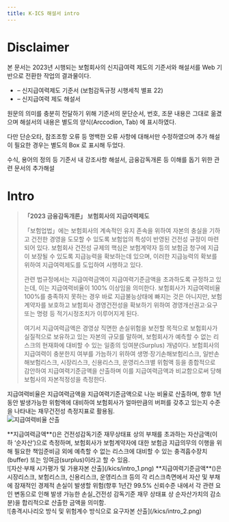 ```yaml
---
title: K-ICS 해설서 intro
---
```


# Disclaimer

본 문서는 2023년 시행되는 보험회사의 신지급여력 제도의 기준서와 해설서를 Web 기반으로 전환한 작업의 결과물이다.
- – 신지급여력제도 기준서 (보험감독규정 시행세칙 별표 22)
- – 신지급여력 제도 해설서


원문의 의미를 충분히 전달하기 위해 기준서의 문단순서, 번호, 조문 내용은 그대로 옮겼으며
해설서의 내용은 별도의 양식(Arccodion, Tab) 에 표시하였다.

다만 단순오타, 참조조항 오류 등 명백한 오류 사항에 대해서만 수정하였으며 추가 해설이 필요한 경우는 별도의 Box 로 표시해 두었다.

<GCallout severity="success" title ="기준서">
수식, 용어의 정의 등 기준서 내 강조사항
</GCallout>

<GCallout severity="info" title ="관련내용">
해설서, 금융감독개론 등 이해를 돕기 위한 관련 문서의 추가해설
</GCallout>

# Intro

> **「2023 금융감독개론」 보험회사의 지급여력제도**
> 
> 「보험업법」에는 보험회사의 계속적인 유지 존속을 위하여 자본의 충실을 기하고 건전한 경영을 도모할 수 있도록 보험업의 특성이 반영된 건전성 규정이 마련되어 있다. 보험회사 건전성 규제의 핵심은 보험계약자 등의 보험금 청구에 지급이 보장될 수 있도록 지급능력을 확보하는데 있으며, 이러한 지급능력의 확보를 위하여 지급여력제도를 도입하여 시행하고 있다.
>
> 관련 법규정에서는 지급여력금액이 지급여력기준금액을 초과하도록 규정하고 있는데, 이는 지급여력비율이 100% 이상임을 의미한다. 보험회사가 지급여력비율 100%를 충족하지 못하는 경우 바로 지급불능상태에 빠지는 것은 아니지만, 보험계약자를 보호하고 보험회사 경영건전성을 확보하기 위하여 경영개선권고·요구 또는 명령 등 적기시정조치가 이루어지게 된다.
>
> 여기서 지급여력금액은 경영상 직면한 손실위험을 보전할 목적으로 보험회사가 실질적으로 보유하고 있는 자본의 규모를 말하며, 보험회사가 예측할 수 없는 리스크의 현재화에 대비할 수 있는 일종의 잉여분(Surplus) 개념이다. 보험회사의 지급여력이 충분한지 여부를 가늠하기 위하여 생명·장기손해보험리스크, 일반손해보험리스크, 시장리스크, 신용리스크, 운영리스크별 위험액 등을 종합적으로 감안하여 지급여력기준금액을 산출하며 이를 지급여력금액과 비교함으로써 당해 보험사의 자본적정성을 측정한다.
>


<Accordion multiple activeIndex={[]}>
<AccordionTab header="지급여력비율의 의미">

지급여력비율은 지급여력금액을 지급여력기준금액으로 나눈 비율로 산출하며, 향후 1년 동안 발생가능한 위험액에 대비하여 보험회사가 얼마만큼의 버퍼를 갖추고 있는지 수준을 나타내는 재무건전성 측정지표로 활용됨.
<br/>
![지급여력비율 산출](/kics/intro_3.png)


<TabView>
    <TabPanel header="지급여력금액" >
        **지급여력금액**(<OverlayDemo id="가용자본" />)은 건전성감독기준 재무상태표 상의 부채를 초과하는 자산금액(이하 ‘순자산’)으로 측정하며, 보험회사가 보험계약자에 대한 보험금 지급의무의 이행을 위해 필요한 책임준비금 외에 예측할 수 없는 리스크에 대비할 수 있는 충격흡수장치(buffer) 또는 잉여금(surplus)이라고 할 수 있음.
        <br/>
        ![자산·부채 시가평가 및 가용자본 산출](/kics/intro_1.png)
    </TabPanel>
    <TabPanel header="지급여력기준금액" >
        **지급여력기준금액**(<OverlayDemo id="요구자본" />)은 시장리스크, 보험리스크, 신용리스크, 운영리스크 등의 각 리스크측면에서 자산 및 부채에 잠재적인 경제적 손실이 발생할 위험(향후 1년간 99.5% 신뢰수준 내에서 각 관련 요인 변동으로 인해 발생 가능한 손실_건전성 감독기준 재무 상태표 상 순자산가치의 감소분)을 합리적으로 산출한 금액을 의미함.
        <br/>
        ![충격시나리오 방식 및 위험계수 방식으로 요구자본 산출](/kics/intro_2.png)
     </TabPanel>
</TabView>
</AccordionTab>
</Accordion>
